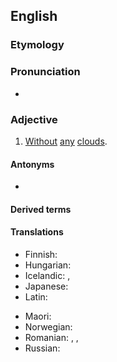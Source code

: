 ==English==

===Etymology===
{{suffix|en|cloud|less}}

===Pronunciation===
* {{audio|En-us-cloudless.ogg|Audio (US)|lang=en}}

===Adjective===
{{en-adj}}

# [[without|Without]] [[any]] [[cloud]]s.

====Antonyms====
* {{l|en|cloudy}}

====Derived terms====
{{der2|lang=en
|cloudlessness
|cloudless sulfur
|cloudless sulphur
|cloudlessly}}

====Translations====
{{trans-top|without any clouds}}
* Finnish: {{t+|fi|pilvetön}}
* Hungarian: {{t+|hu|felhőtlen}}
* Icelandic: {{t+|is|heiður}}, {{t|is|heiðskír}}
* Japanese: {{t+|ja|晴れ|tr=hare}}
* Latin: {{t|la|sūdus}}
{{trans-mid}}
* Maori: {{t|mi|tīhore}}
* Norwegian: {{t+|no|skyfri}}
* Romanian: {{t+|ro|senin}}, {{t+|ro|clar}}, {{t+|ro|limpede}}
* Russian: {{t+|ru|безо́блачный}}
{{trans-bottom}}